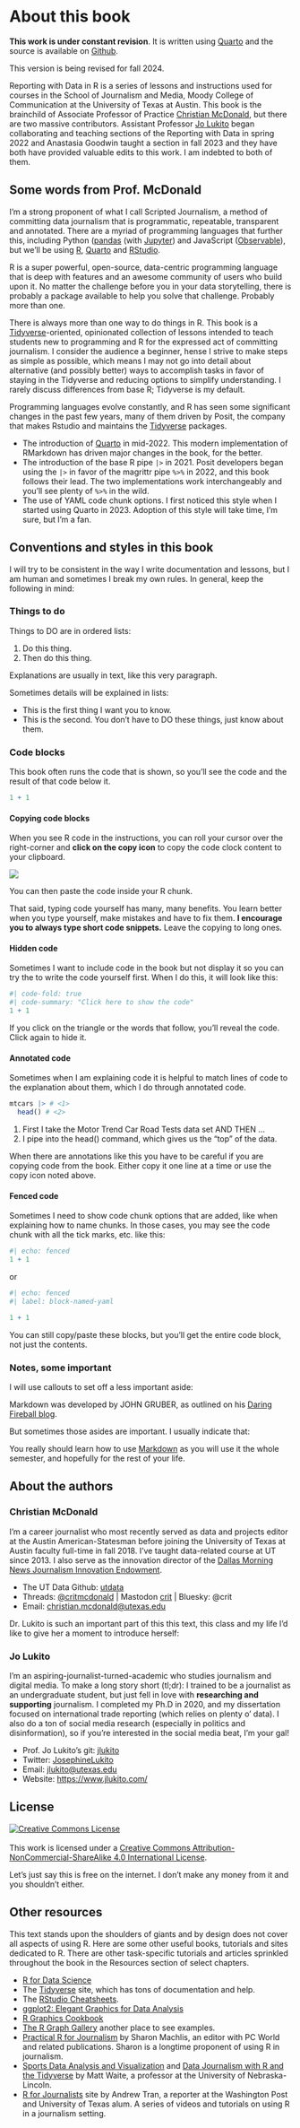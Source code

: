 # About this book {.unnumbered}

::: callout-note
**This work is under constant revision**. It is written using [Quarto](https://quarto.org/docs/guide/) and the source is available on [Github](https://github.com/utdata/rwdir).


This version is being revised for fall 2024.
:::

Reporting with Data in R is a series of lessons and instructions used for courses in the School of Journalism and Media, Moody College of Communication at the University of Texas at Austin. This book is the brainchild of Associate Professor of Practice [Christian McDonald](https://moody.utexas.edu/faculty/christian-mcdonald), but there are two massive contributors. Assistant Professor [Jo Lukito](https://moody.utexas.edu/faculty/jo-lukito) began collaborating and teaching sections of the Reporting with Data in spring 2022 and Anastasia Goodwin taught a section in fall 2023 and they have both have provided valuable edits to this work. I am indebted to both of them.

## Some words from Prof. McDonald {.unnumbered}

I'm a strong proponent of what I call Scripted Journalism, a method of committing data journalism that is programmatic, repeatable, transparent and annotated. There are a myriad of programming languages that further this, including Python ([pandas](https://pandas.pydata.org/) (with [Jupyter](https://jupyter.org/)) and JavaScript ([Observable](https://beta.observablehq.com/)), but we'll be using [R](https://www.r-project.org/), [Quarto](https://quarto.org/docs/guide/) and [RStudio](https://www.rstudio.com/).

R is a super powerful, open-source, data-centric programming language that is deep with features and an awesome community of users who build upon it. No matter the challenge before you in your data storytelling, there is probably a package available to help you solve that challenge. Probably more than one.

There is always more than one way to do things in R. This book is a [Tidyverse](https://www.tidyverse.org/)-oriented, opinionated collection of lessons intended to teach students new to programming and R for the expressed act of committing journalism. I consider the audience a beginner, hense I strive to make steps as simple as possible, which means I may not go into detail about alternative (and possibly better) ways to accomplish tasks in favor of staying in the Tidyverse and reducing options to simplify understanding. I rarely discuss differences from base R; Tidyverse is my default.

Programming languages evolve constantly, and R has seen some significant changes in the past few years, many of them driven by Posit, the company that makes Rstudio and maintains the [Tidyverse](https://www.tidyverse.org/) packages.

-   The introduction of [Quarto](https://quarto.org/docs/get-started/hello/rstudio.html) in mid-2022. This modern implementation of RMarkdown has driven major changes in the book, for the better.
-   The introduction of the base R pipe `|>` in 2021. Posit developers began using the `|>` in favor of the magrittr pipe `%>%` in 2022, and this book follows their lead. The two implementations work interchangeably and you'll see plenty of `%>%` in the wild.
-   The use of YAML code chunk options. I first noticed this style when I started using Quarto in 2023. Adoption of this style will take time, I'm sure, but I'm a fan.

## Conventions and styles in this book {.unnumbered}

I will try to be consistent in the way I write documentation and lessons, but I am human and sometimes I break my own rules. In general, keep the following in mind:

### Things to do {.unnumbered}

Things to DO are in ordered lists:

1.  Do this thing.
2.  Then do this thing.

Explanations are usually in text, like this very paragraph.

Sometimes details will be explained in lists:

-   This is the first thing I want you to know.
-   This is the second. You don't have to DO these things, just know about them.

### Code blocks {.unnumbered}

This book often runs the code that is shown, so you'll see the code and the result of that code below it.

```r
1 + 1
```

#### Copying code blocks

When you see R code in the instructions, you can roll your cursor over the right-corner and **click on the copy icon** to copy the code clock content to your clipboard.

![](images/index-copy-clipboard.png)

You can then paste the code inside your R chunk.

That said, typing code yourself has many, many benefits. You learn better when you type yourself, make mistakes and have to fix them. **I encourage you to always type short code snippets.** Leave the copying to long ones.

#### Hidden code

Sometimes I want to include code in the book but not display it so you can try the to write the code yourself first. When I do this, it will look like this:

```r
#| code-fold: true
#| code-summary: "Click here to show the code"
1 + 1
```

If you click on the triangle or the words that follow, you'll reveal the code. Click again to hide it.

#### Annotated code

Sometimes when I am explaining code it is helpful to match lines of code to the explanation about them, which I do through annotated code.

```r
mtcars |> # <1>
  head() # <2>
```

1. First I take the Motor Trend Car Road Tests data set AND THEN ...
2. I pipe into the head() command, which gives us the "top" of the data.

When there are annotations like this you have to be careful if you are copying code from the book. Either copy it one line at a time or use the copy icon noted above.

#### Fenced code

Sometimes I need to show code chunk options that are added, like when explaining how to name chunks. In those cases, you may see the code chunk with all the tick marks, etc. like this:

```r
#| echo: fenced
1 + 1
```

or

```r
#| echo: fenced
#| label: block-named-yaml

1 + 1

```

You can still copy/paste these blocks, but you'll get the entire code block, not just the contents.

### Notes, some important {.unnumbered}

I will use callouts to set off a less important aside:

::: callout
Markdown was developed by JOHN GRUBER, as outlined on his [Daring Fireball blog](https://daringfireball.net/projects/markdown/).
:::

But sometimes those asides are important. I usually indicate that:

::: callout-important
You really should learn how to use [Markdown](https://rmarkdown.rstudio.com/) as you will use it the whole semester, and hopefully for the rest of your life.
:::

## About the authors {.unnumbered}

### Christian McDonald {.unnumbered}

I'm a career journalist who most recently served as data and projects editor at the Austin American-Statesman before joining the University of Texas at Austin faculty full-time in fall 2018. I've taught data-related course at UT since 2013. I also serve as the innovation director of the [Dallas Morning News Journalism Innovation Endowment](https://journalism.utexas.edu/innovation).

-   The UT Data Github: [utdata](https://github.com/utdata)
-   Threads: [@critmcdonald](https://www.threads.net/@critmcdonald) \| Mastodon [crit](https://newsie.social/@crit) \| Bluesky: @crit
-   Email: [christian.mcdonald\@utexas.edu](mailto:christian.mcdonald@utexas.edu){.email}

Dr. Lukito is such an important part of this this text, this class and my life I'd like to give her a moment to introduce herself:

### Jo Lukito {.unnumbered}

I'm an aspiring-journalist-turned-academic who studies journalism and digital media. To make a long story short (tl;dr): I trained to be a journalist as an undergraduate student, but just fell in love with **researching and supporting** journalism. I completed my Ph.D in 2020, and my dissertation focused on international trade reporting (which relies on plenty o' data). I also do a ton of social media research (especially in politics and disinformation), so if you're interested in the social media beat, I'm your gal!

-   Prof. Jo Lukito's git: [jlukito](https://github.com/jlukito)
-   Twitter: [JosephineLukito](https://twitter.com/JosephineLukito)
-   Email: [jlukito\@utexas.edu](mailto:jlukito@utexas.edu){.email}
-   Website: <https://www.jlukito.com/>

## License {.unnumbered}

<a rel="license" href="http://creativecommons.org/licenses/by-nc-sa/4.0/"><img src="https://i.creativecommons.org/l/by-nc-sa/4.0/88x31.png" alt="Creative Commons License" style="border-width:0"/></a><br /><br />This work is licensed under a <a rel="license" href="http://creativecommons.org/licenses/by-nc-sa/4.0/">Creative Commons Attribution-NonCommercial-ShareAlike 4.0 International License</a>.

Let's just say this is free on the internet. I don't make any money from it and you shouldn't either.

## Other resources {.unnumbered}

This text stands upon the shoulders of giants and by design does not cover all aspects of using R. Here are some other useful books, tutorials and sites dedicated to R. There are other task-specific tutorials and articles sprinkled throughout the book in the Resources section of select chapters.

-   [R for Data Science](https://r4ds.hadley.nz/)
-   The [Tidyverse](https://www.tidyverse.org/) site, which has tons of documentation and help.
-   The [RStudio Cheatsheets](https://posit.co/resources/cheatsheets/).
-   [ggplot2: Elegant Graphics for Data Analysis](https://ggplot2-book.org/index.html)
-   [R Graphics Cookbook](https://r-graphics.org/index.html)
-   [The R Graph Gallery](https://r-graph-gallery.com/) another place to see examples.
-   [Practical R for Journalism](https://www.crcpress.com/Practical-R-for-Mass-Communication-and-Journalism/Machlis/p/book/9781138726918) by Sharon Machlis, an editor with PC World and related publications. Sharon is a longtime proponent of using R in journalism.
-   [Sports Data Analysis and Visualization](http://mattwaite.github.io/sports/) and [Data Journalism with R and the Tidyverse](http://mattwaite.github.io/datajournalism/) by Matt Waite, a professor at the University of Nebraska-Lincoln.
-   [R for Journalists](http://learn.r-journalism.com/en/) site by Andrew Tran, a reporter at the Washington Post and University of Texas alum. A series of videos and tutorials on using R in a journalism setting.
